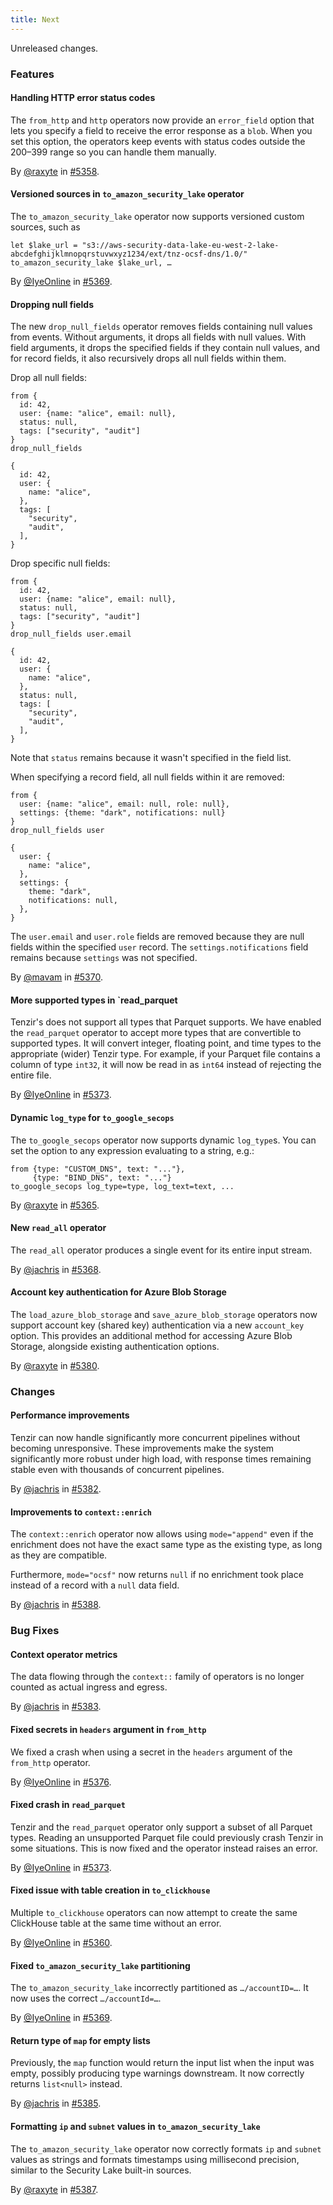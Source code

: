 ```yaml
---
title: Next
---
```


Unreleased changes.

### Features

#### Handling HTTP error status codes

The `from_http` and `http` operators now provide an `error_field` option that
lets you specify a field to receive the error response as a `blob`. When you set
this option, the operators keep events with status codes outside the 200–399
range so you can handle them manually.

By [@raxyte](https://github.com/raxyte) in [#5358](https://github.com/tenzir/tenzir/pull/5358).

#### Versioned sources in `to_amazon_security_lake` operator

The `to_amazon_security_lake` operator now supports versioned custom sources,
such as

```tql
let $lake_url = "s3://aws-security-data-lake-eu-west-2-lake-abcdefghijklmnopqrstuvwxyz1234/ext/tnz-ocsf-dns/1.0/"
to_amazon_security_lake $lake_url, …
```

By [@IyeOnline](https://github.com/IyeOnline) in [#5369](https://github.com/tenzir/tenzir/pull/5369).

#### Dropping null fields

The new `drop_null_fields` operator removes fields containing null values from
events. Without arguments, it drops all fields with null values. With field
arguments, it drops the specified fields if they contain null values, and for
record fields, it also recursively drops all null fields within them.

Drop all null fields:

```tql
from {
  id: 42,
  user: {name: "alice", email: null},
  status: null,
  tags: ["security", "audit"]
}
drop_null_fields
```

```tql
{
  id: 42,
  user: {
    name: "alice",
  },
  tags: [
    "security",
    "audit",
  ],
}
```

Drop specific null fields:

```tql
from {
  id: 42,
  user: {name: "alice", email: null},
  status: null,
  tags: ["security", "audit"]
}
drop_null_fields user.email
```

```tql
{
  id: 42,
  user: {
    name: "alice",
  },
  status: null,
  tags: [
    "security",
    "audit",
  ],
}
```

Note that `status` remains because it wasn't specified in the field list.

When specifying a record field, all null fields within it are removed:

```tql
from {
  user: {name: "alice", email: null, role: null},
  settings: {theme: "dark", notifications: null}
}
drop_null_fields user
```

```tql
{
  user: {
    name: "alice",
  },
  settings: {
    theme: "dark",
    notifications: null,
  },
}
```

The `user.email` and `user.role` fields are removed because they are null fields
within the specified `user` record. The `settings.notifications` field remains
because `settings` was not specified.

By [@mavam](https://github.com/mavam) in [#5370](https://github.com/tenzir/tenzir/pull/5370).

#### More supported types in `read_parquet

Tenzir's does not support all types that Parquet supports. We have enabled the
`read_parquet` operator to accept more types that are convertible to supported
types. It will convert integer, floating point, and time types to the appropriate
(wider) Tenzir type. For example, if your Parquet file contains a column of type
`int32`, it will now be read in as `int64` instead of rejecting the entire file.

By [@IyeOnline](https://github.com/IyeOnline) in [#5373](https://github.com/tenzir/tenzir/pull/5373).

#### Dynamic `log_type` for `to_google_secops`

The `to_google_secops` operator now supports dynamic `log_type`s. You can set
the option to any expression evaluating to a string, e.g.:

```tql
from {type: "CUSTOM_DNS", text: "..."},
     {type: "BIND_DNS", text: "..."}
to_google_secops log_type=type, log_text=text, ...
```

By [@raxyte](https://github.com/raxyte) in [#5365](https://github.com/tenzir/tenzir/pull/5365).

#### New `read_all` operator

The `read_all` operator produces a single event for its entire input stream.

By [@jachris](https://github.com/jachris) in [#5368](https://github.com/tenzir/tenzir/pull/5368).

#### Account key authentication for Azure Blob Storage

The `load_azure_blob_storage` and `save_azure_blob_storage` operators now
support account key (shared key) authentication via a new `account_key` option.
This provides an additional method for accessing Azure Blob Storage, alongside
existing authentication options.

By [@raxyte](https://github.com/raxyte) in [#5380](https://github.com/tenzir/tenzir/pull/5380).

### Changes

#### Performance improvements

Tenzir can now handle significantly more concurrent pipelines without becoming
unresponsive. These improvements make the system significantly more robust under
high load, with response times remaining stable even with thousands of
concurrent pipelines.

By [@jachris](https://github.com/jachris) in [#5382](https://github.com/tenzir/tenzir/pull/5382).

#### Improvements to `context::enrich`

The `context::enrich` operator now allows using `mode="append"` even if the
enrichment does not have the exact same type as the existing type, as long as
they are compatible.

Furthermore, `mode="ocsf"` now returns `null` if no enrichment took place
instead of a record with a `null` data field.

By [@jachris](https://github.com/jachris) in [#5388](https://github.com/tenzir/tenzir/pull/5388).

### Bug Fixes

#### Context operator metrics

The data flowing through the `context::` family of operators is no longer
counted as actual ingress and egress.

By [@jachris](https://github.com/jachris) in [#5383](https://github.com/tenzir/tenzir/pull/5383).

#### Fixed secrets in `headers` argument in `from_http`

We fixed a crash when using a secret in the `headers` argument of the `from_http`
operator.

By [@IyeOnline](https://github.com/IyeOnline) in [#5376](https://github.com/tenzir/tenzir/pull/5376).

#### Fixed crash in `read_parquet`

Tenzir and the `read_parquet` operator only support a subset of all Parquet types.
Reading an unsupported Parquet file could previously crash Tenzir in some
situations. This is now fixed and the operator instead raises an error.

By [@IyeOnline](https://github.com/IyeOnline) in [#5373](https://github.com/tenzir/tenzir/pull/5373).

#### Fixed issue with table creation in `to_clickhouse`

Multiple `to_clickhouse` operators can now attempt to create the same ClickHouse
table at the same time without an error.

By [@IyeOnline](https://github.com/IyeOnline) in [#5360](https://github.com/tenzir/tenzir/pull/5360).

#### Fixed `to_amazon_security_lake` partitioning

The `to_amazon_security_lake` incorrectly partitioned as `…/accountID=…`. It now
uses the correct `…/accountId=…`.

By [@IyeOnline](https://github.com/IyeOnline) in [#5369](https://github.com/tenzir/tenzir/pull/5369).

#### Return type of `map` for empty lists

Previously, the `map` function would return the input list when the input was
empty, possibly producing type warnings downstream. It now correctly returns
`list<null>` instead.

By [@jachris](https://github.com/jachris) in [#5385](https://github.com/tenzir/tenzir/pull/5385).

#### Formatting `ip` and `subnet` values in `to_amazon_security_lake`

The `to_amazon_security_lake` operator now correctly formats `ip` and `subnet`
values as strings and formats timestamps using millisecond precision, similar
to the Security Lake built-in sources.

By [@raxyte](https://github.com/raxyte) in [#5387](https://github.com/tenzir/tenzir/pull/5387).
